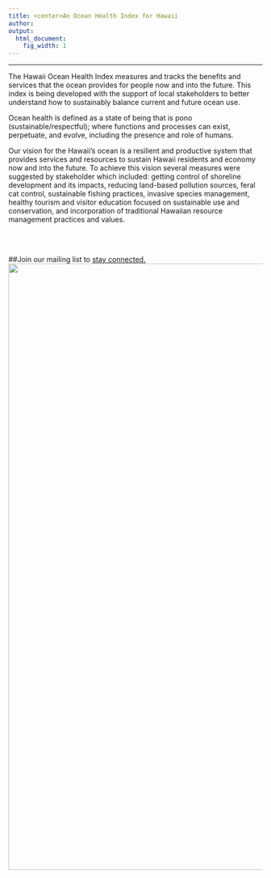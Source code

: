 ```yaml
---
title: <center>An Ocean Health Index for Hawaii
author:  
output:
  html_document:
    fig_width: 1
---
```


----


The Hawaii Ocean Health Index measures and tracks the benefits and services that the ocean provides for people now and into the future. This index is being developed with the support of local stakeholders to better understand how to sustainably balance current and future ocean use.

Ocean health is defined as a state of being that is pono (sustainable/respectful); where functions and processes can exist, perpetuate, and evolve, including the presence and role of humans. 

Our vision for the Hawaii's ocean is a resilient and productive system that provides services and resources to sustain Hawaii residents and economy now and into the future. To achieve this vision several measures were suggested by stakeholder which included: getting control of shoreline development and its impacts, reducing land-based pollution sources, feral cat control, sustainable fishing practices, invasive species management, healthy tourism and visitor education focused on sustainable use and conservation, and incorporation of traditional Hawaiian resource management practices and values.

<br><br>

##Join our mailing list to [stay connected.](https://goo.gl/forms/8Dl0JxfHmT6kCdUv1)
<center><img src="images/coastline.jpg" width="1200px"></center>  
